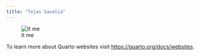 ```yaml
---
title: "Tejas Savalia"
---
```


![It me](display_pic.jpg)


To learn more about Quarto websites visit <https://quarto.org/docs/websites>.

